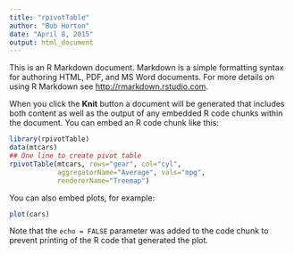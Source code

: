 ```yaml
---
title: "rpivotTable"
author: "Bob Horton"
date: "April 8, 2015"
output: html_document
---
```


This is an R Markdown document. Markdown is a simple formatting syntax for authoring HTML, PDF, and MS Word documents. For more details on using R Markdown see <http://rmarkdown.rstudio.com>.

When you click the **Knit** button a document will be generated that includes both content as well as the output of any embedded R code chunks within the document. You can embed an R code chunk like this:

```r
library(rpivotTable)
data(mtcars)
## One line to create pivot table
rpivotTable(mtcars, rows="gear", col="cyl", 
            aggregatorName="Average", vals="mpg", 
            rendererName="Treemap")
```

You can also embed plots, for example:

```r
plot(cars)
```

Note that the `echo = FALSE` parameter was added to the code chunk to prevent printing of the R code that generated the plot.
